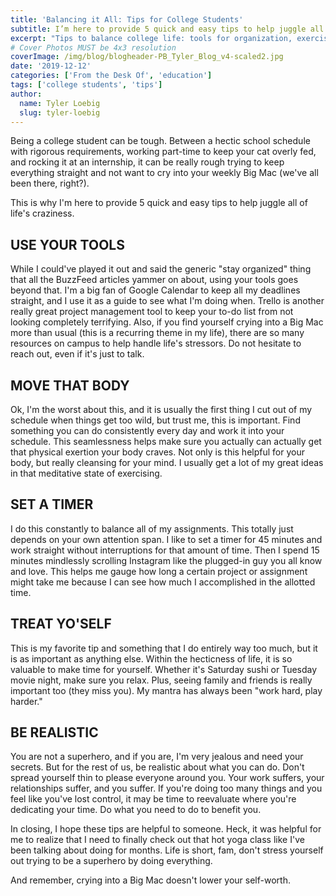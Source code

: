 ```yaml
---
title: 'Balancing it All: Tips for College Students'
subtitle: I’m here to provide 5 quick and easy tips to help juggle all of life’s craziness.  
excerpt: "Tips to balance college life: tools for organization, exercise, time management, self-care, and setting priorities."
# Cover Photos MUST be 4x3 resolution
coverImage: /img/blog/blogheader-PB_Tyler_Blog_v4-scaled2.jpg
date: '2019-12-12'
categories: ['From the Desk Of', 'education']
tags: ['college students', 'tips']
author:
  name: Tyler Loebig
  slug: tyler-loebig
---
```

Being a college student can be tough. Between a hectic school schedule with rigorous requirements, working part-time to keep your cat overly fed, and rocking it at an internship, it can be really rough trying to keep everything straight and not want to cry into your weekly Big Mac (we've all been there, right?).

This is why I'm here to provide 5 quick and easy tips to help juggle all of life's craziness.

## USE YOUR TOOLS

While I could've played it out and said the generic "stay organized" thing that all the BuzzFeed articles yammer on about, using your tools goes beyond that. I'm a big fan of Google Calendar to keep all my deadlines straight, and I use it as a guide to see what I'm doing when. Trello is another really great project management tool to keep your to-do list from not looking completely terrifying. Also, if you find yourself crying into a Big Mac more than usual (this is a recurring theme in my life), there are so many resources on campus to help handle life's stressors. Do not hesitate to reach out, even if it's just to talk.

## MOVE THAT BODY

Ok, I'm the worst about this, and it is usually the first thing I cut out of my schedule when things get too wild, but trust me, this is important. Find something you can do consistently every day and work it into your schedule. This seamlessness helps make sure you actually can actually get that physical exertion your body craves. Not only is this helpful for your body, but really cleansing for your mind. I usually get a lot of my great ideas in that meditative state of exercising.

## SET A TIMER

I do this constantly to balance all of my assignments. This totally just depends on your own attention span. I like to set a timer for 45 minutes and work straight without interruptions for that amount of time. Then I spend 15 minutes mindlessly scrolling Instagram like the plugged-in guy you all know and love. This helps me gauge how long a certain project or assignment might take me because I can see how much I accomplished in the allotted time.

## TREAT YO'SELF

This is my favorite tip and something that I do entirely way too much, but it is as important as anything else. Within the hecticness of life, it is so valuable to make time for yourself. Whether it's Saturday sushi or Tuesday movie night, make sure you relax. Plus, seeing family and friends is really important too (they miss you). My mantra has always been "work hard, play harder."

## BE REALISTIC

You are not a superhero, and if you are, I'm very jealous and need your secrets. But for the rest of us, be realistic about what you can do. Don't spread yourself thin to please everyone around you. Your work suffers, your relationships suffer, and you suffer. If you're doing too many things and you feel like you've lost control, it may be time to reevaluate where you're dedicating your time. Do what you need to do to benefit you.

In closing, I hope these tips are helpful to someone. Heck, it was helpful for me to realize that I need to finally check out that hot yoga class like I've been talking about doing for months. Life is short, fam, don't stress yourself out trying to be a superhero by doing everything.

And remember, crying into a Big Mac doesn't lower your self-worth.